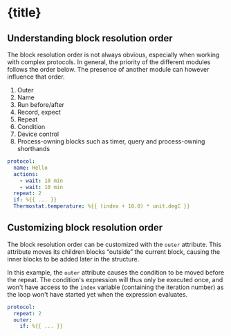 

# {title}


## Understanding block resolution order

The block resolution order is not always obvious, especially when working with complex protocols. In general, the priority of the different modules follows the order below. The presence of another module can however influence that order.

1. Outer
1. Name
1. Run before/after
1. Record, expect
1. Repeat
1. Condition
1. Device control
1. Process-owning blocks such as timer, query and process-owning shorthands

```yml
protocol:
  name: Hello
  actions:
    - wait: 10 min
    - wait: 10 min
  repeat: 2
  if: %{{ ... }}
  Thermostat.temperature: %{{ (index + 10.0) * unit.degC }}
```


## Customizing block resolution order

The block resolution order can be customized with the `outer` attribute. This attribute moves its children blocks “outside” the current block, causing the inner blocks to be added later in the structure.

In this example, the `outer` attribute causes the condition to be moved before the repeat. The condition's expression will thus only be executed once, and won't have access to the `index` variable (containing the iteration number) as the loop won't have started yet when the expression evaluates.

```yml
protocol:
  repeat: 2
  outer:
    if: %{{ ... }}
```
